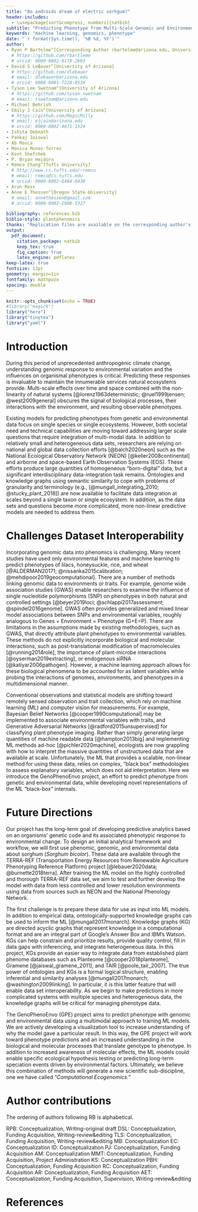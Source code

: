 ```yaml
---
title: "Do androids dream of electric sorhgum?"
header-includes:
  - \usepackage[sort&compress, numbers]{natbib}
subtitle: "Predicting Phenotype from Multi-Scale Genomic and Environment Data using Neural Networks and Knowledge Graphs"
keywords: "machine learning, genomics, phenotype"
date: "`r format(Sys.time(), '%B %d, %Y')`"
author:
- Ryan P Bartelme^[Corresponding Author rbartelme@arizona.edu, University of Arizona]
  # https://github.com/rbartleme
  # orcid: 0000-0002-6178-2603
- David S LeBauer^[University of Arizona]
  # https://github.com/dlebauer
  # email: dlebauer@arizona.edu
  # orcid: 0000-0001-7228-053X
- Tyson Lee Swetnam^[University of Arizona]
  # https://github.com/tyson-swetnam
  # email: tswetnam@arizona.edu
- Michael Behrish
- Emily J Cain^[University of Arizona]
  # https://github.com/MagicMilly
  # email: ejcain@arizona.edu
  # orcid: 0000-0002-4671-1524
- Ishita Debnath
- Pankaj Jaiswal
- Ab Mosca
- Monica Munoz-Torres
- Kent Shefchek
- P. Bryan Heidorn
- Remco Chang^[Tufts University]
  # http://www.cs.tufts.edu/~remco
  # email: remco@cs.tufts.edu
  # orcid: 0000-0002-6484-6430
- Arun Ross
- Anne E Thessen^[Oregon State University]
  # email: annethessen@gmail.com
  # orcid: 0000-0002-2908-3327

bibliography: references.bib
biblio-style: plantphenomics
thanks: "Replication files are available on the corresponding author's Github account"
output:
  pdf_document:
    citation_package: natbib
    keep_tex: true
    fig_caption: true
    latex_engine: pdflatex
keep-latex: true
fontsize: 12pt
geometry: margin=1in
fontfamily: mathpazo
spacing: double
---
```


```r
knitr::opts_chunk$set(echo = TRUE)
#library("magick")
library("here")
library("tinytex")
library("yaml")
```

# Introduction

  During this period of unprecedented anthropogenic climate change, understanding genomic response to environmental variation and the influences on organismal phenotypes is critical.
Predicting these responses is invaluable to maintain the innumerable services natural ecosystems provide.
Multi-scale effects over time and space combined with the non-linearity of natural systems [@lorenz1963deterministic; @ruel1999jensen; @west2009general] obscures the signal of biological processes, their interactions with the environment, and resulting observable phenotypes.

  Existing models for predicting phenotypes from genetic and environmental data focus on single species or single ecosystems.
However, both societal need and technical capabilities are moving toward addressing larger scale questions that require integration of multi-modal data.
In addition to relatively small and heterogeneous data sets, researchers are relying on national and global data collection efforts [@balch2020neon] such as the National Ecological Observatory Network (NEON) [@keller2008continental] and airborne and space-based Earth Observation Systems (EOS).
These efforts produce large quantities of homogeneous "born-digital" data, but a significant interdisciplinary data-integration task remains.
Ontologies and knowledge graphs using semantic similarity to cope with problems of granularity and terminology (e.g., [@mungall_integrating_2010; @stucky_plant_2018]) are now available to facilitate data integration at scales beyond a single taxon or single ecosystem.
In addition, as the data sets and questions become more complicated, more non-linear predictive models are needed to address them.

# Challenges Dataset Interoperability

  Incorporating genomic data into phenomics is challenging. Many recent studies have used only environmental features and machine learning to predict phenotypes of lilacs, honeysuckle, rice, and wheat [@ALDERMAN20171; @nissanka2015calibration; @mehdipoor2019geocomputational].
There are a number of methods linking genomic data to environments or traits.
For example, genome wide association studies (GWAS) enable researchers to examine the influence of single nucleotide polymorphisms (SNP) on phenotypes in both natural and controlled settings [@beyer2019loci; @schlappi2017assessment; @spindel2016genome].
GWAS often provides generalized and mixed linear model associations between SNPs and environmental variables, roughly analogous to Genes + Environment = Phenotype (G+E=P).
There are limitations in the assumptions made by existing methodologies, such as GWAS, that directly attribute plant phenotypes to environmental variables.
These methods do not explicitly incorporate biological and molecular interactions, such as post-translational modification of macromolecules [@running2014role], the importance of plant-microbe interactions [@oyserman2019extracting], or endogenous siRNA [@katiyar2006pathogen].
However, a machine learning approach allows for these biological phenomena to be accounted for as latent variables while probing the interactions of genomes, environments, and phenotypes in a multidimensional manner.

  Conventional observations and statistical models are shifting toward remotely sensed observation and trait collection, which rely on machine learning (ML) and computer vision for measurements.
For example, Bayesian Belief Networks [@cooper1990computational] may be implemented to associate environmental variables with traits, and Generative Adversarial Networks [@radford2015unsupervised] for classifying plant phenotype imaging.
Rather than simply generating large quantities of machine readable data [@hampton2013big] and implementing ML methods ad-hoc [@pichler2020machine], ecologists are now grappling with how to interpret the massive quantities of unstructured data that are available at scale. Unfortunately, the ML that provides a scalable, non-linear method for using these data, relies on complex, “black box” methodologies to assess explanatory variables, which does not aid interpretation.
Here we introduce the GenoPhenoEnvo project, an effort to predict phenotype from genetic and environmental data, while developing novel representations of the ML “black-box” internals.

# Future Directions

  Our project has the long-term goal of developing predictive analytics based on an organisms’ genetic code and its associated phenotypic response to environmental change.
To design an initial analytical framework and workflow, we will first use phenomic, genomic, and environmental data about sorghum (_Sorghum bicolor_).
These data are available through the TERRA-REF (Transportation Energy Resources from Renewable Agriculture Phenotyping Reference Platform) project [@lebauer2020data; @burnette2018terra].
After training the ML model on the highly controlled and thorough TERRA-REF data set, we aim to test and further develop the model with data from less controlled and lower resolution environments using data from sources such as NEON and the National Phenology Network.

  The first challenge is to prepare these data for use as input into ML models. In addition to empirical data, ontologically-supported knowledge graphs can be used to inform the ML [@mungall2017monarch].
Knowledge graphs (KG) are directed acyclic graphs that represent knowledge in a computational format and are an integral part of Google’s Answer Box and IBM’s Watson.
KGs can help constrain and prioritize results, provide quality control, fill in data gaps with inferencing, and integrate heterogeneous data.
In this project, KGs  provide an easier way to integrate data from established plant phenome databases such as Planteome [@cooper2018planteome], Gramene [@jaiswal_gramene_2011], and TAIR [@poole_tair_2007].
The true power of ontologies and KGs is a formal logical structure, enabling inferential and similarity analyses [@mungall2017monarch; @washington2009linking].
In particular, it is this latter feature that will enable data set interoperability.
As we begin to make predictions in more complicated systems with multiple species and heterogeneous data, the knowledge graphs will be critical for managing phenotype data.

  The GenoPhenoEnvo (GPE) project aims to predict phenotype with genomic and environmental data using a multimodal approach to training ML models.
We are actively developing a visualization tool to increase understanding of why the model gave a particular result.
In this way, the GPE project will work toward phenotype predictions and an increased understanding in the biological and molecular processes that translate genotype to phenotype.
In addition to increased awareness of molecular effects, the ML models could enable specific ecological hypothesis testing or predicting long-term speciation events driven by environmental factors.
Ultimately, we believe this combination of methods will generate a new scientific sub-discipline, one we have called “_Computational Ecogenomics._”

# Author contributions

The ordering of authors following RB is alphabetical.

RPB: Conceptualization, Writing-original draft
DSL: Conceptualization, Funding Acquisition, Writing-review&editing
TLS: Conceptualization, Funding Acquisition, Writing-review&editing
MB: Conceptualization
EC: Conceptualization
ID: Conceptualization
PJ: Conceptualization, Funding Acquisition
AM: Conceptualization
MMT: Conceptualization, Funding Acquisition, Project Administration
KS: Conceptualization
PBH: Conceptualization, Funding Acquisition
RC: Conceptualization, Funding Acquisition
AR: Conceptualization, Funding Acquisition
AET: Conceptualization, Funding Acquisition, Supervision, Writing-review&editing

# References
